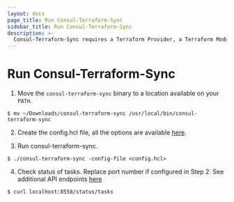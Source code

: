 ```yaml
---
layout: docs
page_title: Run Consul-Terraform-Sync
sidebar_title: Run Consul-Terraform-Sync
description: >-
  Consul-Terraform-Sync requires a Terraform Provider, a Terraform Module and a running Consul Cluster outside of the consul-terraform-sync daemon.
---
```


# Run Consul-Terraform-Sync

1. Move the `consul-terraform-sync` binary to a location available on your `PATH`.

  ```shell-session
  $ mv ~/Downloads/consul-terraform-sync /usr/local/bin/consul-terraform-sync
  ```

2. Create the config.hcl file, all the options are available [here](/docs/nia/installation/configuration).

3. Run consul-terraform-sync.

  ```shell-session
  $ ./consul-terraform-sync -config-file <config.hcl>
  ```

4. Check status of tasks. Replace port number if configured in Step 2. See additional API endpoints [here](/docs/nia/api)

  ```shell-session
  $ curl localhost:8558/status/tasks
  ```


